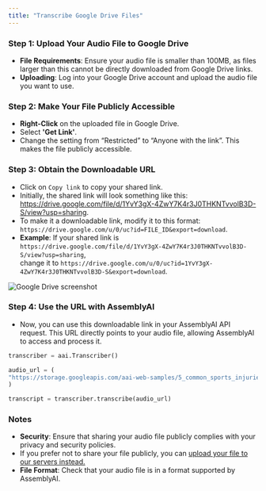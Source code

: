 ```yaml
---
title: "Transcribe Google Drive Files"
---
```


### **Step 1: Upload Your Audio File to Google Drive**

- **File Requirements**: Ensure your audio file is smaller than 100MB, as files larger than this cannot be directly downloaded from Google Drive links.
- **Uploading**: Log into your Google Drive account and upload the audio file you want to use.

### **Step 2: Make Your File Publicly Accessible**

- **Right-Click** on the uploaded file in Google Drive.
- Select **'Get Link'**.
- Change the setting from “Restricted” to “Anyone with the link”. This makes the file publicly accessible.

### **Step 3: Obtain the Downloadable URL**

- Click on `Copy link` to copy your shared link.
- Initially, the shared link will look something like this: https://drive.google.com/file/d/1YvY3gX-4ZwY7K4r3J0THKNTvvolB3D-S/view?usp=sharing.
- To make it a downloadable link, modify it to this format:  
   `https://drive.google.com/u/0/uc?id=FILE_ID&export=download`.
- **Example**: If your shared link is `https://drive.google.com/file/d/1YvY3gX-4ZwY7K4r3J0THKNTvvolB3D-S/view?usp=sharing`,  
   change it to `https://drive.google.com/u/0/uc?id=1YvY3gX-4ZwY7K4r3J0THKNTvvolB3D-S&export=download`.

<img src="./google_drive_screenshot.png" alt="Google Drive screenshot" />

### **Step 4: Use the URL with AssemblyAI**

- Now, you can use this downloadable link in your AssemblyAI API request. This URL directly points to your audio file, allowing AssemblyAI to access and process it.

```python
transcriber = aai.Transcriber()

audio_url = (
"https://storage.googleapis.com/aai-web-samples/5_common_sports_injuries.mp3"
)

transcript = transcriber.transcribe(audio_url)
```

### **Notes**

- **Security**: Ensure that sharing your audio file publicly complies with your privacy and security policies.
- If you prefer not to share your file publicly, you can [upload your file to our servers instead.](https://www.assemblyai.com/docs/guides/transcribing-an-audio-file#step-by-step-instructions)
- **File Format**: Check that your audio file is in a format supported by AssemblyAI.
